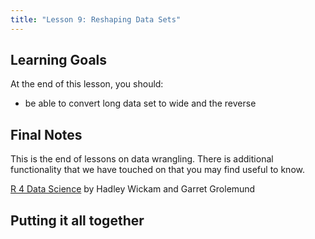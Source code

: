 ```yaml
---
title: "Lesson 9: Reshaping Data Sets"
---
```



::: {.callout-caution collapse="true"}
## Learning Goals

At the end of this lesson, you should: 

* be able to convert long data set to wide and the reverse
:::





## Final Notes

This is the end of lessons on data wrangling. There is additional functionality that we have touched on that you may find useful to know. 

[R 4 Data Science](https://r4ds.had.co.nz/) by Hadley Wickam and Garret Grolemund



::: {.callout-tip}
## Putting it all together


:::

